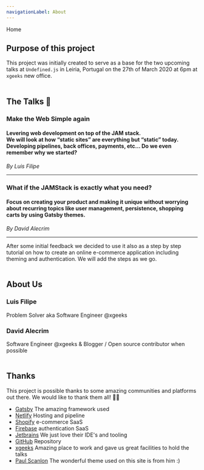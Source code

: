 ```yaml
---
navigationLabel: About
---
```

<Box p={2} mb={2} color="white" bg="surface">
    <Link href="/">Home</Link>
</Box>
<br/>

## Purpose of this project

This project was initially created to serve as a base for the two upcoming talks at `Undefined.js` in Leiria, Portugal on the 27th of March 2020 at 6pm at `xgeeks` new office.
<br/><br/>

## The Talks 👐

### Make the Web Simple again

#### Levering web development on top of the JAM stack.<br/>We will look at how “static sites” are everything but “static” today.<br/>Developing pipelines, back offices, payments, etc… Do we even remember why we started?
_By Luis Filipe_

---

### What if the JAMStack is exactly what you need?

#### Focus on creating your product and making it unique without worrying about recurring topics like user management, persistence, shopping carts by using Gatsby themes.
_By David Alecrim_

---

After some initial feedback we decided to use it also as a step by step tutorial on how to create an online e-commerce application including theming and authentication.
We will add the steps as we go.
<br/><br/>

## About Us

### Luis Filipe
Problem Solver aka Software Engineer @xgeeks

### David Alecrim
Software Engineer @xgeeks & Blogger / Open source contributor when possible
<br/><br/>

## Thanks

This project is possible thanks to some amazing communities and platforms out there. We would like to thank them all! 🙌🏻

* [Gatsby](https://www.gatsbyjs.org/) The amazing framework used
* [Netlify](https://www.netlify.com/) Hosting and pipeline
* [Shopify](https://www.shopify.com/) e-commerce SaaS
* [Firebase](https://firebase.google.com/) authentication SaaS
* [Jetbrains](https://www.jetbrains.com/) We just love their IDE's and tooling
* [GitHub](https://github.com/) Repository
* [xgeeks](https://www.xgeeks.io/) Amazing place to work and gave us great facilities to hold the talks
* [Paul Scanlon](https://www.pauliescanlon.io/) The wonderful theme used on this site is from him :)

